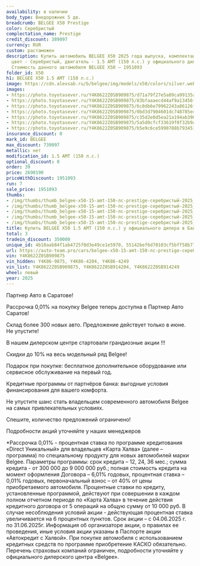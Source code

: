 ```yaml
---
availability: в наличии
body_type: Внедорожник 5 дв.
breadcrumb: BELGEE X50 Prestige
color: Серебристый
complectation_name: Prestige
credit_discount: 389097
currency: RUR
custom: растаможен
description: Купить автомобиль BELGEE X50 2025 года выпуска, комплектация Prestige,
  цвет - Серебристый, двигатель - 1.5 AMT (150 л.с.) у официального дилера в г. Балаково.
  Стоимость данного автомобиля BELGEE X50 – 1951093
folder_id: X50
h1: BELGEE X50 1.5 AMT (150 л.с.)
image: https://cdn.alexsab.ru/b/belgee/img/models/x50/colors/silver.webp
images:
- https://photo.toyotasever.ru/Y4K8622Z0SB909875/d71a79f27e5a89ca99135afe3e693bd0.jpg
- https://photo.toyotasever.ru/Y4K8622Z0SB909875/83bfaaaecd44af9a13456fba789181f7.jpg
- https://photo.toyotasever.ru/Y4K8622Z0SB909875/6c8db6e79962243a86126f4a32e2c20f.jpg
- https://photo.toyotasever.ru/Y4K8622Z0SB909875/0bd3d7904601dc748785e494e8878075.jpg
- https://photo.toyotasever.ru/Y4K8622Z0SB909875/c35d2e0d5ea21a194ab390563385d0ca.jpg
- https://photo.toyotasever.ru/Y4K8622Z0SB909875/5a5d0cfcf33619f0f32b9abcc74b93e5.jpg
- https://photo.toyotasever.ru/Y4K8622Z0SB909875/b5e9c6ce5990788b793451d96a01a405.jpg
insurance_discount: 0
mark_id: BELGEE
max_discount: 739097
metallic: нет
modification_id: 1.5 AMT (150 л.с.)
optional_discount: 0
order: 39
price: 2690190
priceWithDiscount: 1951093
run: 7
sale_price: 1951093
thumbs:
- /img/thumbs/thumb_belgee-x50-15-amt-150-лс-prestige-серебристый-2025_93bd0_0.webp
- /img/thumbs/thumb_belgee-x50-15-amt-150-лс-prestige-серебристый-2025_181f7_1.webp
- /img/thumbs/thumb_belgee-x50-15-amt-150-лс-prestige-серебристый-2025_2c20f_2.webp
- /img/thumbs/thumb_belgee-x50-15-amt-150-лс-prestige-серебристый-2025_78075_3.webp
- /img/thumbs/thumb_belgee-x50-15-amt-150-лс-prestige-серебристый-2025_5d0ca_4.webp
title: Купить BELGEE X50 1.5 AMT (150 л.с.) у официального дилера в Балаково
total: 3
tradein_discount: 350000
unique_id: 4b10aab84f1ab4725f0d3e49ce1e5970, 55142bef6d70103cf5bff58b77f94468, c8ee5192cf74beef068e91e4c357794e
url: https://auto-team.pro/cars/belgee-x50-15-amt-150-лс-prestige-серебристый-2025/
vin: Y4K8622Z0SB909875
vin_hidden: Y4K86-9875, Y4K86-4204, Y4K86-4249
vin_list: Y4K8622Z0SB909875, Y4K8622Z0SB914204, Y4K8622Z0SB914249
wheel: левый
year: 2025
---
```

<p>
 Партнер Авто в Саратове!
</p>
<p>
</p>
<p>
 Рассрочка 0,01% на покупку Belgee теперь доступна в Партнер Авто Саратов!
</p>
<p>
 Склад более 300 новых авто. Предложение действует только в июне. He упустите!
</p>
<p>
</p>
<p>
 В нашем дилерском центре стартовали грандиозные акции !!!
</p>
<p>
</p>
<p>
 Скидки дo 10% нa весь модельный ряд Belgee!
</p>
<p>
 Подарок при покупке: бесплатное дополнительное оборудование или сервисное обслуживание на первый год.
</p>
<p>
 Кредитные программы от партнёров банка: выгодные условия финансирования для вашего комфорта.
</p>
<p>
</p>
<p>
 Не упустите шанс стать владельцем современного автомобиля Belgee на самых привлекательных условиях.
</p>
<p>
 Спешите, количество предложений ограничено!
</p>
<p>
</p>
<p>
 Подробности акций уточняйте у наших менеджеров
</p>
<p>
</p>
<p>
 *Рассрочка 0,01% - процентная ставка по программе кредитования «Dirесt Уникальный» для владельцев «Карта Халва» (далее – программа) по специальному продукту для новых автомобилей марки Belgee. Параметры программы: срок кредита – 12, 24, 36 мес.; сумма кредита - от 300 000 до 9 000 000 руб.; полная стоимость кредита на момент оформления Договора – 6,01% годовых, процентная ставка – 0,01% годовых, первоначальный взнос – от 40% от цены приобретаемого автомобиля. Процентные ставки по кредиту, установленные программой, действуют при совершении в каждом полном отчетном периоде по «Карта Халва» в течение действия кредитного договора от 5 операций на общую сумму от 10 000 руб. В случае несоблюдения условий акции - действующая процентная ставка увеличивается на 6 процентных пунктов. Срок акции – с 04.06.2025 г. по 31.06.2025г. Информация об организаторе акции, о правилах ее проведения, иные условия акции указаны в Паспорте акции «Автокредит с Халвой». При покупке автомобиля с использованием кредитных средств по программе приобретение КАСКО обязательно. Перечень страховых компаний ограничен, подробности уточняйте у официального дилерского центра «Belgee».
</p>
